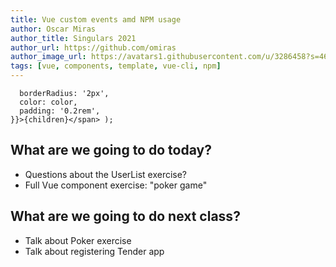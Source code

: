 ```yaml
---
title: Vue custom events amd NPM usage
author: Oscar Miras
author_title: Singulars 2021
author_url: https://github.com/omiras
author_image_url: https://avatars1.githubusercontent.com/u/3286458?s=460&v=4
tags: [vue, components, template, vue-cli, npm]
---
```


      borderRadius: '2px',
      color: color,
      padding: '0.2rem',
    }}>{children}</span> );

## __<Highlight color="#ff8000">What are we going to do today?</Highlight>__


* Questions about the UserList exercise?
* Full Vue component exercise: "poker game"


## __<Highlight color="#ff8000">What are we going to do next class?</Highlight>__

* Talk about Poker exercise
* Talk about registering Tender app
